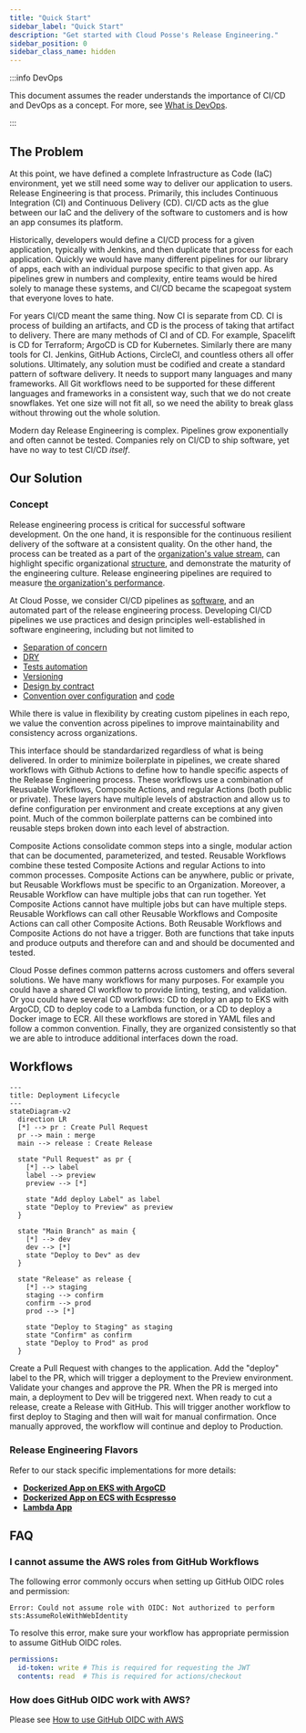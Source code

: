 ```yaml
---
title: "Quick Start"
sidebar_label: "Quick Start"
description: "Get started with Cloud Posse's Release Engineering."
sidebar_position: 0
sidebar_class_name: hidden
---
```


:::info DevOps

This document assumes the reader understands the importance of CI/CD and DevOps as a concept.
For more, see [What is DevOps](https://aws.amazon.com/devops/what-is-devops/).

:::



<ReactPlayer controls url='https://docs.cloudposse.com/assets/refarch/handoffs/release-engineering.mp4' />

## The Problem

At this point, we have defined a complete Infrastructure as Code (IaC) environment, yet we still need some way to deliver our application
to users. Release Engineering is that process. Primarily, this includes Continuous Integration (CI) and Continuous Delivery (CD). CI/CD acts
as the glue between our IaC and the delivery of the software to customers and is how an app consumes its platform.

Historically, developers would define a CI/CD process for a given application, typically with Jenkins, and then duplicate that process for
each application. Quickly we would have many different pipelines for our library of apps, each with an individual purpose specific to that
given app. As pipelines grew in numbers and complexity, entire teams would be hired solely to manage these systems, and CI/CD became the
scapegoat system that everyone loves to hate.

For years CI/CD meant the same thing. Now CI is separate from CD. CI is process of building an artifacts, and CD is the process of taking
that artifact to delivery. There are many methods of CI and of CD. For example, Spacelift is CD for Terraform; ArgoCD is CD for Kubernetes.
Similarly there are many tools for CI. Jenkins, GitHub Actions, CircleCI, and countless others all offer solutions. Ultimately, any solution
must be codified and create a standard pattern of software delivery. It needs to support many languages and many frameworks. All Git
workflows need to be supported for these different languages and frameworks in a consistent way, such that we do not create snowflakes.
Yet one size will not fit all, so we need the ability to break glass without throwing out the whole solution.

Modern day Release Engineering is complex. Pipelines grow exponentially and often cannot be tested. Companies rely on CI/CD to ship software,
yet have no way to test CI/CD _itself_.

## Our Solution

### Concept

Release engineering process is critical for successful software development. On the one hand,
it is responsible for the continuous resilient delivery of the software at a consistent quality.
On the other hand, the process can be treated as
a part of the [organization's value stream](https://www.thoughtworks.com/radar/techniques/path-to-production-mapping),
can highlight specific organizational [structure](https://en.wikipedia.org/wiki/Conway%27s_law),
and demonstrate the maturity of the engineering culture. Release engineering pipelines are required
to measure [the organization's performance](https://dora.dev/).

At Cloud Posse, we consider CI/CD pipelines as [software](https://www.thoughtworks.com/radar/techniques/pipelines-as-code), and
an automated part of the release engineering process. Developing CI/CD pipelines we use practices and design principles
well-established in software engineering, including but not limited to
* [Separation of concern](https://en.wikipedia.org/wiki/Separation_of_concerns)
* [DRY](https://en.wikipedia.org/wiki/Don%27t_repeat_yourself)
* [Tests automation](https://en.wikipedia.org/wiki/Test_automation)
* [Versioning](https://en.wikipedia.org/wiki/Software_versioning)
* [Design by contract](https://en.wikipedia.org/wiki/Design_by_contract)
* [Convention over configuration](https://en.wikipedia.org/wiki/Convention_over_configuration) and [code](https://en.wikipedia.org/wiki/Convention_over_Code)

While there is value in flexibility by creating custom pipelines in each repo, we value the convention
across pipelines to improve maintainability and consistency across organizations.


This interface should be standardarized regardless of what
is being delivered. In order to minimize boilerplate in pipelines, we create shared workflows with Github Actions to define how to handle
specific aspects of the Release Engineering process. These workflows use a combination of Reusuable Workflows, Composite Actions, and regular
Actions (both public or private). These layers have multiple levels of abstraction and allow us to define configuration per environment and
create exceptions at any given point. Much of the common boilerplate patterns can be combined into reusable steps broken down into each level
of abstraction.

Composite Actions consolidate common steps into a single, modular action that can be documented, parameterized, and tested. Reusable Workflows
combine these tested Composite Actions and regular Actions to into common processes. Composite Actions can be anywhere, public or private, but
Reusable Workflows must be specific to an Organization. Moreover, a Reusable Workflow can have multiple jobs that can run together. Yet
Composite Actions cannot have multiple jobs but can have multiple steps. Reusable Workflows can call other Reusable Workflows and Composite
Actions can call other Composite Actions. Both Reusable Workflows and Composite Actions do not have a trigger. Both are functions that take
inputs and produce outputs and therefore can and and should be documented and tested.

Cloud Posse defines common patterns across customers and offers several solutions. We have many workflows for many purposes. For example
you could have a shared CI workflow to provide linting, testing, and validation. Or you could have several CD workflows: CD to deploy an app
to EKS with ArgoCD, CD to deploy code to a Lambda function, or a CD to deploy a Docker image to ECR. All these workflows are stored in YAML
files and follow a common convention. Finally, they are organized consistently so that we are able to introduce additional interfaces down
the road.

## Workflows

```mermaid
---
title: Deployment Lifecycle
---
stateDiagram-v2
  direction LR
  [*] --> pr : Create Pull Request
  pr --> main : merge
  main --> release : Create Release

  state "Pull Request" as pr {
    [*] --> label
    label --> preview
    preview --> [*]

    state "Add deploy Label" as label
    state "Deploy to Preview" as preview
  }

  state "Main Branch" as main {
    [*] --> dev
    dev --> [*]
    state "Deploy to Dev" as dev
  }

  state "Release" as release {
    [*] --> staging
    staging --> confirm
    confirm --> prod
    prod --> [*]

    state "Deploy to Staging" as staging
    state "Confirm" as confirm
    state "Deploy to Prod" as prod
  }
```

Create a Pull Request with changes to the application. Add the "deploy" label to the PR, which will trigger a deployment to the Preview
environment. Validate your changes and approve the PR. When the PR is merged into main, a deployment to Dev will be triggered next. When
ready to cut a release, create a Release with GitHub. This will trigger another workflow to first deploy to Staging and then will wait for
manual confirmation. Once manually approved, the workflow will continue and deploy to Production.

### Release Engineering Flavors

Refer to our stack specific implementations for more details:

- [**Dockerized App on EKS with ArgoCD**](/reference-architecture/fundamentals/release-engineering/dockerized-eks-argocd)
- [**Dockerized App on ECS with Ecspresso**](/reference-architecture/fundamentals/release-engineering/dockerized-ecs-ecspresso)
- [**Lambda App**](/reference-architecture/fundamentals/release-engineering/lambda)

## FAQ

### I cannot assume the AWS roles from GitHub Workflows

The following error commonly occurs when setting up GitHub OIDC roles and permission:

```
Error: Could not assume role with OIDC: Not authorized to perform sts:AssumeRoleWithWebIdentity
```

To resolve this error, make sure your workflow has appropriate permission to assume GitHub OIDC roles.

```yaml
permissions:
  id-token: write # This is required for requesting the JWT
  contents: read  # This is required for actions/checkout
```

### How does GitHub OIDC work with AWS?

Please see [How to use GitHub OIDC with AWS](/reference-architecture/how-to-guides/integrations/github/github-oidc-with-aws/)
